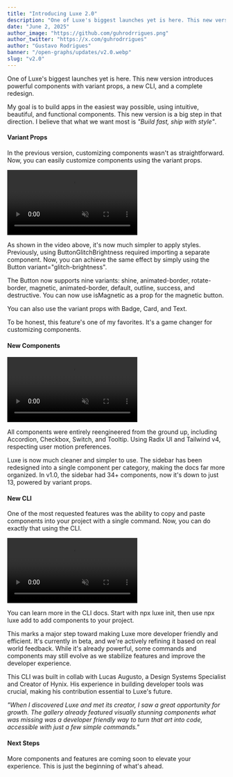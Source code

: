 ```yaml
---
title: "Introducing Luxe 2.0"
description: "One of Luxe's biggest launches yet is here. This new version introduces powerful components with variant props, a new CLI, and a complete redesign."
date: "June 2, 2025"
author_image: "https://github.com/guhrodrrigues.png"
author_twitter: "https://x.com/guhrodrrigues"
author: "Gustavo Rodrigues"
banner: "/open-graphs/updates/v2.0.webp"
slug: "v2.0"
---
```


<div className="max-w-2xl mx-auto space-y-12">

<div className="space-y-4">

One of Luxe's biggest launches yet is here. This new version introduces powerful components with variant props, a new CLI, and a complete redesign.

My goal is to build apps in the easiest way possible, using intuitive, beautiful, and functional components. This new version is a big step in that direction. I believe that what we want most is _"Build fast, ship with style"_.

</div>

<div className="space-y-4">

#### Variant Props

In the previous version, customizing components wasn't as straightforward. Now, you can easily customize components using the <CodeHighlight>variant</CodeHighlight> props.

<div className="relative w-full h-[300px] sm:h-[540px] rounded-xl border border-transparent dark:border-neutral-900 mt-6 mb-8 overflow-hidden">

<video src="/videos/v2.0/variant-props.mp4" className="absolute z-10 inset-0 size-full object-cover rounded-[inherit]" autoPlay muted loop playsInline />

<Image src="/images/v2.0/variant-props.jpg" className="absolute z-0 inset-0 size-full object-cover rounded-[inherit] blur-sm" alt="Variant props" />

</div>

As shown in the video above, it's now much simpler to apply styles. Previously, using <CodeHighlight>ButtonGlitchBrightness</CodeHighlight> required importing a separate component. Now, you can achieve the same effect by simply using the <CodeHighlight>Button variant="glitch-brightness"</CodeHighlight>.

The <CodeHighlight>Button</CodeHighlight> now supports nine variants: <CodeHighlight>shine</CodeHighlight>, <CodeHighlight>animated-border</CodeHighlight>, <CodeHighlight>rotate-border</CodeHighlight>, <CodeHighlight>magnetic</CodeHighlight>, <CodeHighlight>animated-border</CodeHighlight>, <CodeHighlight>default</CodeHighlight>, <CodeHighlight>outline</CodeHighlight>, <CodeHighlight>success</CodeHighlight>, and <CodeHighlight>destructive</CodeHighlight>. You can now use <CodeHighlight>isMagnetic</CodeHighlight> as a prop for the magnetic button.

You can also use the <CodeHighlight>variant</CodeHighlight> props with <Link href="/ui/badge">Badge</Link>, <Link href="/ui/card">Card</Link>, and <Link href="/ui/text">Text</Link>.

To be honest, this feature's one of my favorites. It's a game changer for customizing components.

</div>

<div className="space-y-4">

#### New Components 

<div className="relative w-full h-[250px] sm:h-[400px] rounded-xl border border-transparent dark:border-neutral-900 mt-6 mb-8 overflow-hidden">

<video src="/videos/v2.0/new-components.mp4" className="absolute z-10 inset-0 size-full object-cover rounded-[inherit]" autoPlay muted loop playsInline />

<Image src="/images/v2.0/new-components.jpg" className="absolute z-0 inset-0 size-full object-cover rounded-[inherit] blur-sm" alt="New components" />

</div>

All components were entirely reengineered from the ground up, including <Link href="/ui/accordion">Accordion</Link>, <Link href="/ui/checkbox">Checkbox</Link>, <Link href="/ui/switch">Switch</Link>, and <Link href="/ui/tooltip">Tooltip</Link>. Using <Link href="https://radix-ui.com/primitives" isExternal>Radix UI</Link> and <Link href="https://tailwindcss.com" isExternal>Tailwind v4</Link>, respecting user motion preferences.

Luxe is now much cleaner and simpler to use. The sidebar has been redesigned into a single component per category, making the docs far more organized. In v1.0, the sidebar had 34+ components, now it's down to just 13, powered by <CodeHighlight>variant</CodeHighlight> props.

<div className="overflow-hidden border border-transparent dark:border-neutral-900 rounded-2xl mt-8 mb-10">

<BlurImage src="/images/v2.0/sidebar.png" alt="Old/New components sidebar" width={1920} height={1000} />

</div>

</div>

<div className="space-y-4 pt-1.5">

#### New CLI

One of the most requested features was the ability to copy and paste components into your project with a single command. Now, you can do exactly that using the CLI.

<div className="relative w-full h-[200px] sm:h-[400px] rounded-xl border border-transparent dark:border-neutral-900 mt-6 mb-8 overflow-hidden">

<video src="/videos/v2.0/cli.mp4" className="absolute z-10 inset-0 size-full object-cover rounded-[inherit]" autoPlay muted loop playsInline />

<Image src="/images/v2.0/cli.jpg" className="absolute z-0 inset-0 size-full object-cover rounded-[inherit] blur-sm" alt="Variant props" />

</div>

You can learn more in the <Link href="/ui/cli">CLI docs</Link>. Start with <CodeHighlight>npx luxe init</CodeHighlight>, then use <CodeHighlight>npx luxe add</CodeHighlight> to add components to your project.

This marks a major step toward making Luxe more developer friendly and efficient. It's currently in beta, and we're actively refining it based on real world feedback. While it's already powerful, some commands and components may still evolve as we stabilize features and improve the developer experience.

This CLI was built in collab with <Link href="https://x.com/lucasaugustsof" isExternal>Lucas Augusto</Link>, a Design Systems Specialist and Creator of <Link href="https://github.com/lucasaugustsof/hynix" isExternal>Hynix</Link>. His experience in building developer tools was crucial, making his contribution essential to Luxe's future.

_"When I discovered Luxe and met its creator, I saw a great opportunity for growth. The gallery already featured visually stunning components what was missing was a developer friendly way to turn that art into code, accessible with just a few simple commands."_

</div>

<div className="space-y-4">

#### Next Steps

More components and features are coming soon to elevate your experience. This is just the beginning of what's ahead.

</div>

</div>